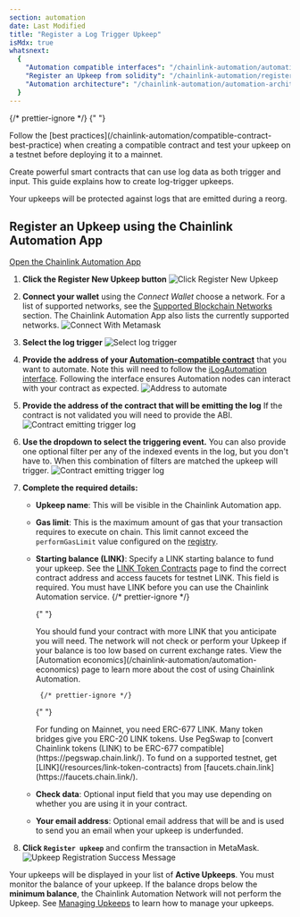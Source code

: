 ```yaml
---
section: automation
date: Last Modified
title: "Register a Log Trigger Upkeep"
isMdx: true
whatsnext:
  {
    "Automation compatible interfaces": "/chainlink-automation/automation-interfaces"
    "Register an Upkeep from solidity": "/chainlink-automation/register-upkeep-in-contract/",
    "Automation architecture": "/chainlink-automation/automation-architecture/",
  }
---
```



{/* prettier-ignore */}
{" "}

<Aside type="tip" title="Testing and best practices">
  Follow the [best practices](/chainlink-automation/compatible-contract-best-practice) when creating a compatible
  contract and test your upkeep on a testnet before deploying it to a mainnet.
</Aside>

Create powerful smart contracts that can use log data as both trigger and input. This guide explains how to create log-trigger upkeeps.

<Aside type="tip" title="Reorg protection">
  Your upkeeps will be protected against logs that are emitted during a reorg.
</Aside>

## Register an Upkeep using the Chainlink Automation App

<div class="remix-callout">
  <a href="https://automation.chain.link">Open the Chainlink Automation App</a>
</div>

1.  **Click the Register New Upkeep button**
    ![Click Register New Upkeep](/images/contract-devs/automation/auto-ui-home.png)

1.  **Connect your wallet** using the _Connect Wallet_ choose a network. For a list of supported networks, see the [Supported Blockchain Networks](/chainlink-automation/supported-networks) section. The Chainlink Automation App also lists the currently supported networks.
    ![Connect With Metamask](/images/contract-devs/automation/auto-ui-wallet.png)

1.  **Select the log trigger**
    ![Select log trigger](/images/contract-devs/automation/log_trig_0_select.png)

1.  **Provide the address of your [Automation-compatible contract](/chainlink-automation/compatible-contracts)** that you want to automate. Note this will need to follow the [iLogAutomation interface](https://github.com/smartcontractkit/chainlink/blob/develop/contracts/src/v0.8/automation/interfaces/ILogAutomation.sol). Following the interface ensures Automation nodes can interact with your contract as expected.
    ![Address to automate](/images/contract-devs/automation/log_trig_1_upkeep_address.png)

1.  **Provide the address of the contract that will be emitting the log** If the contract is not validated you will need to provide the ABI.
    ![Contract emitting trigger log](/images/contract-devs/automation/log_trig_2_emitter_address.png)

1.  **Use the dropdown to select the triggering event.** You can also provide one optional filter per any of the indexed events in the log, but you don't have to. When this combination of filters are matched the upkeep will trigger.
    ![Contract emitting trigger log](/images/contract-devs/automation/log_trig_3_logsig_filter_populated.png)

1.  **Complete the required details:**

    - **Upkeep name**: This will be visible in the Chainlink Automation app.
    - **Gas limit**: This is the maximum amount of gas that your transaction requires to execute on chain. This limit cannot exceed the `performGasLimit` value configured on the [registry](/chainlink-automation/supported-networks/#configurations).
    - **Starting balance (LINK)**: Specify a LINK starting balance to fund your upkeep. See the [LINK Token Contracts](/resources/link-token-contracts) page to find the correct contract address and access faucets for testnet LINK. This field is required. You must have LINK before you can use the Chainlink Automation service.
      {/* prettier-ignore */}

      {" "}

      <Aside type="tip" title="Funding Upkeep">
        You should fund your contract with more LINK that you anticipate you will need. The network will not check or
        perform your Upkeep if your balance is too low based on current exchange rates. View the [Automation
        economics](/chainlink-automation/automation-economics) page to learn more about the cost of using Chainlink
        Automation.
      </Aside>

           {/* prettier-ignore */}

      {" "}

      <Aside type="tip" title="ERC-677 Link">
        For funding on Mainnet, you need ERC-677 LINK. Many token bridges give you ERC-20 LINK tokens. Use PegSwap to
        [convert Chainlink tokens (LINK) to be ERC-677 compatible](https://pegswap.chain.link/). To fund on a supported
        testnet, get [LINK](/resources/link-token-contracts) from [faucets.chain.link](https://faucets.chain.link/).
      </Aside>

    - **Check data**: Optional input field that you may use depending on whether you are using it in your contract.
    - **Your email address**: Optional email address that will be and is used to send you an email when your upkeep is underfunded.

1.  **Click `Register upkeep`** and confirm the transaction in MetaMask.
    ![Upkeep Registration Success Message](/images/contract-devs/automation/automation-registration-submitted.png)

Your upkeeps will be displayed in your list of **Active Upkeeps**. You must monitor the balance of your upkeep. If the balance drops below the **minimum balance**, the Chainlink Automation Network will not perform the Upkeep. See [Managing Upkeeps](/chainlink-automation/manage-upkeeps) to learn how to manage your upkeeps.
